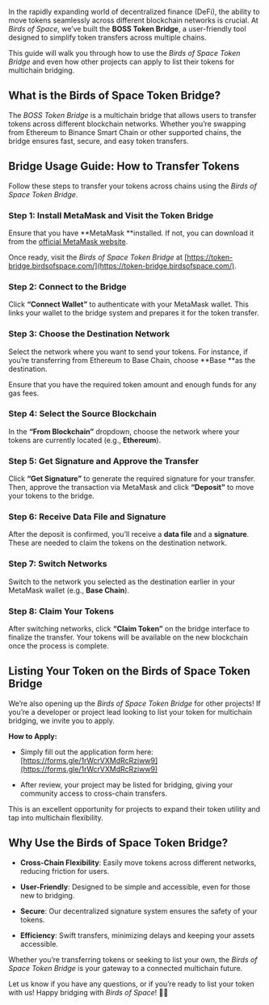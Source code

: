 In the rapidly expanding world of decentralized finance (DeFi), the ability to move tokens seamlessly across different blockchain networks is crucial. At *Birds of Space*, we’ve built the **BOSS Token Bridge**, a user-friendly tool designed to simplify token transfers across multiple chains.

This guide will walk you through how to use the *Birds of Space Token Bridge* and even how other projects can apply to list their tokens for multichain bridging.

## What is the Birds of Space Token Bridge?

The *BOSS Token Bridge* is a multichain bridge that allows users to transfer tokens across different blockchain networks. Whether you’re swapping from Ethereum to Binance Smart Chain or other supported chains, the bridge ensures fast, secure, and easy token transfers.

## Bridge Usage Guide: How to Transfer Tokens

Follow these steps to transfer your tokens across chains using the *Birds of Space Token Bridge*.

### Step 1: Install MetaMask and Visit the Token Bridge

Ensure that you have **MetaMask **installed. If not, you can download it from the [official MetaMask website](https://metamask.io/).

Once ready, visit the *Birds of Space Token Bridge* at [https://token-bridge.birdsofspace.com/](https://token-bridge.birdsofspace.com/).

### Step 2: Connect to the Bridge

Click **“Connect Wallet”** to authenticate with your MetaMask wallet. This links your wallet to the bridge system and prepares it for the token transfer.

### Step 3: Choose the Destination Network

Select the network where you want to send your tokens. For instance, if you’re transferring from Ethereum to Base Chain, choose **Base **as the destination.

Ensure that you have the required token amount and enough funds for any gas fees.

### Step 4: Select the Source Blockchain

In the **“From Blockchain”** dropdown, choose the network where your tokens are currently located (e.g., **Ethereum**).

### Step 5: Get Signature and Approve the Transfer

Click **“Get Signature”** to generate the required signature for your transfer. Then, approve the transaction via MetaMask and click **“Deposit”** to move your tokens to the bridge.

### Step 6: Receive Data File and Signature

After the deposit is confirmed, you’ll receive a **data file** and a **signature**. These are needed to claim the tokens on the destination network.

### Step 7: Switch Networks

Switch to the network you selected as the destination earlier in your MetaMask wallet (e.g., **Base Chain**).

### Step 8: Claim Your Tokens

After switching networks, click **“Claim Token”** on the bridge interface to finalize the transfer. Your tokens will be available on the new blockchain once the process is complete.

## Listing Your Token on the Birds of Space Token Bridge

We’re also opening up the *Birds of Space Token Bridge* for other projects! If you’re a developer or project lead looking to list your token for multichain bridging, we invite you to apply.

**How to Apply:**

* Simply fill out the application form here: [https://forms.gle/1rWcrVXMdRcRziww9](https://forms.gle/1rWcrVXMdRcRziww9)

* After review, your project may be listed for bridging, giving your community access to cross-chain transfers.

This is an excellent opportunity for projects to expand their token utility and tap into multichain flexibility.

## Why Use the Birds of Space Token Bridge?

* **Cross-Chain Flexibility**: Easily move tokens across different networks, reducing friction for users.

* **User-Friendly**: Designed to be simple and accessible, even for those new to bridging.

* **Secure**: Our decentralized signature system ensures the safety of your tokens.

* **Efficiency**: Swift transfers, minimizing delays and keeping your assets accessible.

Whether you’re transferring tokens or seeking to list your own, the *Birds of Space Token Bridge* is your gateway to a connected multichain future.

Let us know if you have any questions, or if you’re ready to list your token with us! Happy bridging with *Birds of Space*! 🦅🌌
